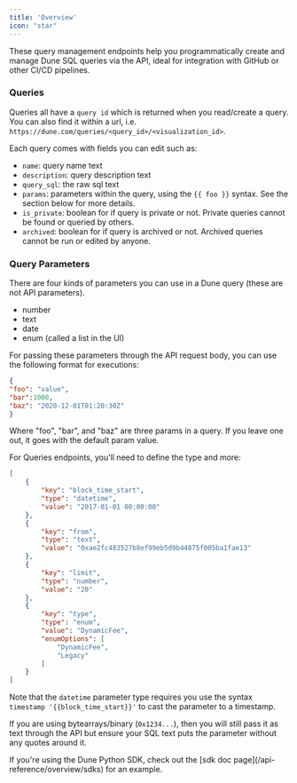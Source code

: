 ```yaml
---
title: 'Overview'
icon: "star"
---
```


These query management endpoints help you programmatically create and manage Dune SQL queries via the API, ideal for integration with GitHub or other CI/CD pipelines.

### Queries

Queries all have a `query id` which is returned when you read/create a query. You can also find it within a url, i.e. `https://dune.com/queries/<query_id>/<visualization_id>`.

Each query comes with fields you can edit such as:
- `name`: query name text
- `description`: query description text
- `query_sql`: the raw sql text
- `params`: parameters within the query, using the `{{ foo }}` syntax. See the section below for more details.
- `is_private`: boolean for if query is private or not. Private queries cannot be found or queried by others.
- `archived`: boolean for if query is archived or not. Archived queries cannot be run or edited by anyone.

### Query Parameters

There are four kinds of parameters you can use in a Dune query (these are not API parameters). 

- number
- text
- date
- enum (called a list in the UI)

For passing these parameters through the API request body, you can use the following format for executions:

```json
{
"foo": "value",
"bar":1000, 
"baz": "2020-12-01T01:20:30Z"
}
```
Where "foo", "bar", and "baz" are three params in a query. If you leave one out, it goes with the default param value.

For Queries endpoints, you'll need to define the type and more:

```json
[
    {
        "key": "block_time_start",
        "type": "datetime",
        "value": "2017-01-01 00:00:00"
    },
    {
        "key": "from",
        "type": "text",
        "value": "0xae2fc483527b8ef99eb5d9b44875f005ba1fae13"
    },
    {
        "key": "limit",
        "type": "number",
        "value": "20"
    },
    {
        "key": "type",
        "type": "enum",
        "value": "DynamicFee",
        "enumOptions": [
            "DynamicFee",
            "Legacy"
        ]
    }
]
```

Note that the `datetime` parameter type requires you use the syntax `timestamp '{{block_time_start}}'` to cast the parameter to a timestamp. 

If you are using bytearrays/binary (`0x1234...`), then you will still pass it as text through the API but ensure your SQL text puts the parameter without any quotes around it.

<Tip>
If you're using the Dune Python SDK, check out the [sdk doc page](/api-reference/overview/sdks) for an example.
</Tip>

